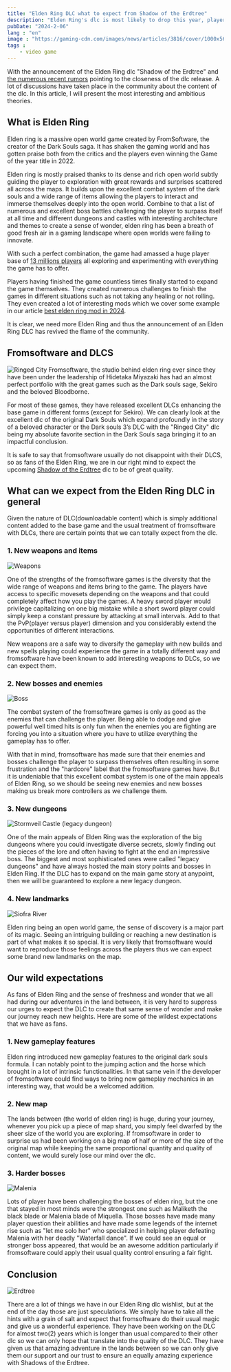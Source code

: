 ```yaml
---
title: "Elden Ring DLC what to expect from Shadow of the Erdtree"
description: "Elden Ring's dlc is most likely to drop this year, players have a lof of expectations and speculations about its content so let's analyze them."
pubDate: "2024-2-06"
lang : "en"
image : "https://gaming-cdn.com/images/news/articles/3816/cover/1000x563/elden-ring-expansion-not-due-for-release-just-yet-cover6569e7722e753.jpg"
tags :
    - video game
---
```



With the announcement of the Elden Ring dlc "Shadow of the Erdtree" and [the numerous recent rumors](https://www.forbes.com/sites/erikkain/2023/12/17/elden-ring-shadow-of-the-erdtree-dlc-release-date-leaked/?sh=6160549f5479) pointing to the closeness of the dlc release. A lot of discussions have taken place in the community about the content of the dlc. In this article, I will present the most interesting and ambitious theories.


## What is Elden Ring
Elden ring is a massive open world game created by FromSoftware, the creator of the Dark Souls saga. It has shaken the gaming world and has gotten praise both from the critics and the players even winning the Game of the year title in 2022.


Elden ring is mostly praised thanks to its dense and rich open world subtly guiding the player to exploration with great rewards and surprises scattered all across the maps. It builds upon the excellent combat system of the dark souls and a wide range of items allowing the players to interact and immerse themselves deeply into the open world. Combine to that a list of numerous and excellent boss battles challenging the player to surpass itself at all time and different dungeons and castles with interesting architecture and themes to create a sense of wonder, elden ring has been a breath of good fresh air in a gaming landscape where open worlds were failing to innovate.


With such a perfect combination, the game had amassed a huge player base of [13 millions players](https://www.statista.com/statistics/1300663/elden-ring-sales-worldwide/) all exploring and experimenting with everything the game has to offer.


Players having finished the game countless times finally started to expand the game themselves. They created numerous challenges to finish the games in different situations such as not taking any healing or not rolling. They even created a lot of interesting mods which we cover some example in our article [best elden ring mod in 2024](#).


It is clear, we need more Elden Ring and thus the announcement of an Elden Ring DLC has revived the flame of the community.


## Fromsoftware and DLCS
<Image caption="Ringed city" src="https://www.wallpaperflare.com/static/9/948/1022/dark-souls-iii-dark-souls-gothic-midevil-wallpaper.jpg" alt="Ringed City" />
Fromsoftware, the studio behind elden ring ever since they have been under the leadership of Hidetaka Miyazaki has had an almost perfect portfolio with the great games such as the Dark souls sage, Sekiro and the beloved Bloodborne.


For most of these games, they have released excellent DLCs enhancing the base game in different forms (except for Sekiro). We can clearly look at the excellent dlc of the original Dark Souls which expand profoundly in the story of a beloved character or the Dark souls 3’s DLC with the "Ringed City" dlc being my absolute favorite section in the Dark Souls saga bringing it to an impactful conclusion.


It is safe to say that fromsoftware usually do not disappoint with their DLCS, so as fans of the Elden Ring, we are in our right mind to expect the upcoming [Shadow of the Erdtree](https://eldenring.wiki.fextralife.com/DLC) dlc to be of great quality.




## What can we expect from the Elden Ring DLC in general
Given the nature of DLC(downloadable content) which is simply additional content added to the base game and the usual treatment of fromsoftware with DLCs, there are certain points that we can totally expect from the dlc.




### 1. New weapons and items


<Image src="https://static0.gamerantimages.com/wordpress/wp-content/uploads/2023/07/elden-ring-convergence-mod-best-weapons-1.jpg" alt="Weapons" caption="Weapons" />


One of the strengths of the fromsoftware games is the diversity that the wide range of weapons and items bring to the game. The players have access to specific movesets depending on the weapons and that could completely affect how you play the games. A heavy sword player would privilege capitalizing on one big mistake while a short sword player could simply keep a constant pressure by attacking at small intervals. Add to that the PvP(player versus player) dimension and you considerably extend the opportunities of different interactions.


New weapons are a safe way to diversify the gameplay with new builds and new spells playing could experience the game in a totally different way and fromsoftware have been known to add interesting weapons to DLCs, so we can expect them.


### 2. New bosses and enemies
<Image src="https://assetsio.reedpopcdn.com/elden-ring-margit_szFJLrx.jpg?width=1200&height=1200&fit=bounds&quality=70&format=jpg&auto=webp" alt="Boss" />


The combat system of the fromsoftware games is only as good as the enemies that can challenge the player. Being able to dodge and give powerful well timed hits is only fun when the enemies you are fighting are forcing you into a situation where you have to utilize everything the gameplay has to offer.


With that in mind, fromsoftware has made sure that their enemies and bosses challenge the player to surpass themselves often resulting in some frustration and the "hardcore" label that the fromsoftware games have. But it is undeniable that this excellent combat system is one of the main appeals of Elden Ring, so we should be seeing new enemies and new bosses making us break more controllers as we challenge them.


### 3. New dungeons
<Image src="https://cdnb.artstation.com/p/assets/images/images/048/542/875/large/artur-highresscreenshot00035.jpg?1650320748" alt="Stormveil Castle (legacy dungeon)"  />


One of the main appeals of Elden Ring was the exploration of the big dungeons where you could investigate diverse secrets, slowly finding out the pieces of the lore and often having to fight at the end an impressive boss. The biggest and most sophisticated ones were called "legacy dungeons" and have always hosted the main story points and bosses in Elden Ring. If the DLC has to expand on the main game story at anypoint, then we will be guaranteed to explore a new legacy dungeon.


### 4. New landmarks
<Image src="https://eip.gg/wp-content/uploads/2022/04/Nokron-Eternal-City-Featured-Image.jpg" alt="Siofra River" />


Elden ring being an open world game, the sense of discovery is a major part of its magic. Seeing an intriguing building or reaching a new destination is part of what makes it so special. It is very likely that fromsoftware would want to reproduce those feelings across the players thus we can expect some brand new landmarks on the map.


## Our wild expectations
As fans of Elden Ring and the sense of freshness and wonder that we all had during our adventures in the land between, it is very hard to suppress our urges to expect the DLC to create that same sense of wonder and make our journey reach new heights. Here are some of the wildest expectations that we have as fans.


### 1. New gameplay features
Elden ring introduced new gameplay features to the original dark souls formula. I can notably point to the jumping action and the horse which brought in a lot of intrinsic functionalities. In that same vein if the developer of fromsoftware could find ways to bring new gameplay mechanics in an interesting way, that would be a welcomed addition.


### 2. New map
The lands between (the world of elden ring) is huge, during your journey, whenever you pick up a piece of map shard, you simply feel dwarfed by the sheer size of the world you are exploring. If fromsoftware in order to surprise us had been working on a big map of half or more of the size of the original map while keeping the same proportional quantity and quality of content, we would surely lose our mind over the dlc.


### 3. Harder bosses
<Image src="https://assetsio.reedpopcdn.com/malenia-head-elden-ring.jpg?width=1600&height=900&fit=crop&quality=100&format=png&enable=upscale&auto=webp" alt="Malenia" />


Lots of player have been challenging the bosses of elden ring, but the one that stayed in most minds were the strongest one such as Maliketh the black blade or Malenia blade of Miquella. Those bosses have made many player question their abilities and have made some legends of the internet rise such as "let me solo her" who specialized in helping player defeating Malenia with her deadly "Waterfall dance". If we could see an equal or stronger boss appeared, that would be an awesome addition particularly if fromsoftware could apply their usual quality control ensuring a fair fight.


## Conclusion
<Image src="https://sm.ign.com/t/ign_ap/photo/default/shadow-of-the-erdtree-3-1677574530364_unn3.1080.jpg" alt="Erdtree" />


There are a lot of things we have in our Elden Ring dlc wishlist, but at the end of the day those are just speculations. We simply have to take all the hints with a grain of salt and expect that fromsoftware do their usual magic and give us a wonderful experience. They have been working on the DLC for almost two(2) years which is longer than usual compared to their other dlc so we can only hope that translate into the quality of the DLC. They have given us that amazing adventure in the lands between so we can only give them our support and our trust to ensure an equally amazing experience with Shadows of the Erdtree.
